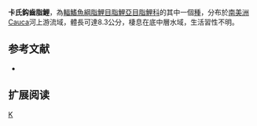 {{Speciesbox 
| genus = Creagrutus
| species = calai
| status = NE
| status_system = IUCN3.1
| authority =  [[Eigenmann|Eigenmann]], 1913
| synonyms = 
}}
'''卡氏鈎齒脂鯉'''，為[[輻鰭魚綱|輻鰭魚綱]][[脂鯉目|脂鯉目]][[脂鯉亞目|脂鯉亞目]][[脂鯉科|脂鯉科]]的其中一個[[種|種]]，分布於[[南美洲|南美洲]]Cauca河上游流域，體長可達8.3公分，棲息在底中層水域，生活習性不明。

==参考文献==
{{refbegin}}
*{{FishBase_species|genus=Creagrutus|species=calai|year=2014|month=1}}
{{refend}}

== 扩展阅读 ==
{{refbegin}}
{{wikispecies-inline|Creagrutus calai|卡氏鈎齒脂鯉}}
{{refend}}
{{Taxonbar|from=Q5476709}}

[[Category:鈎齒脂鯉屬|K]]


{{魚類小作品}}